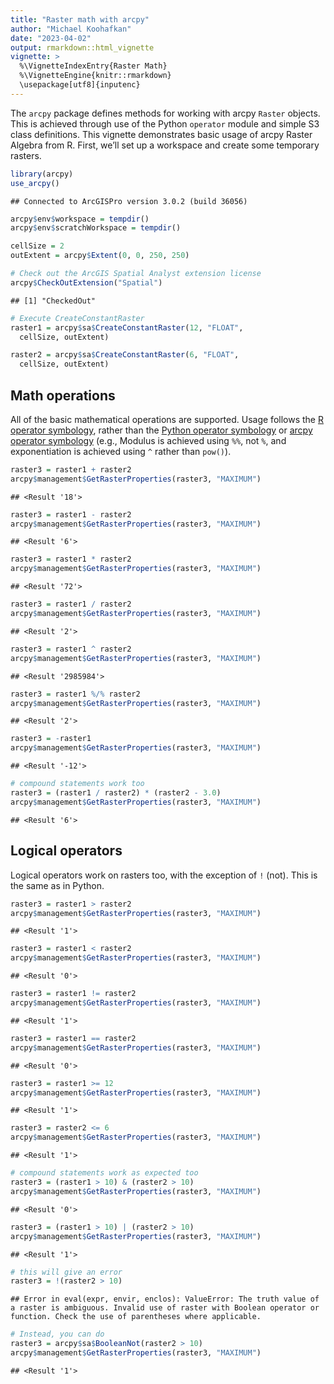 ```yaml
---
title: "Raster math with arcpy"
author: "Michael Koohafkan"
date: "2023-04-02"
output: rmarkdown::html_vignette
vignette: >
  %\VignetteIndexEntry{Raster Math}
  %\VignetteEngine{knitr::rmarkdown}
  \usepackage[utf8]{inputenc}
---
```


The `arcpy` package defines methods for working with arcpy `Raster` 
objects. This is achieved through use of the Python `operator` module
and simple S3 class definitions. This vignette demonstrates basic usage
of arcpy Raster Algebra from R. First, we'll set up a workspace and create
some temporary rasters.


```r
library(arcpy)
use_arcpy()
```


```
## Connected to ArcGISPro version 3.0.2 (build 36056)
```


```r
arcpy$env$workspace = tempdir()
arcpy$env$scratchWorkspace = tempdir()

cellSize = 2
outExtent = arcpy$Extent(0, 0, 250, 250)

# Check out the ArcGIS Spatial Analyst extension license
arcpy$CheckOutExtension("Spatial")
```

```
## [1] "CheckedOut"
```

```r
# Execute CreateConstantRaster
raster1 = arcpy$sa$CreateConstantRaster(12, "FLOAT",
  cellSize, outExtent)

raster2 = arcpy$sa$CreateConstantRaster(6, "FLOAT",
  cellSize, outExtent)
```

## Math operations

All of the basic mathematical operations are supported. Usage
follows the 
[R operator symbology](https://stat.ethz.ch/R-manual/R-devel/library/base/html/Arithmetic.html), 
rather than the 
[Python operator symbology](https://docs.python.org/3.4/library/operator.html#mapping-operators-to-functions)
or [arcpy operator symbology](http://pro.arcgis.com/en/pro-app/arcpy/spatial-analyst/an-overview-of-the-map-algebra-operators.htm)
(e.g., Modulus is achieved using `%%`, not `%`, and exponentiation is achieved
using `^` rather than `pow()`).


```r
raster3 = raster1 + raster2
arcpy$management$GetRasterProperties(raster3, "MAXIMUM")
```

```
## <Result '18'>
```

```r
raster3 = raster1 - raster2
arcpy$management$GetRasterProperties(raster3, "MAXIMUM")
```

```
## <Result '6'>
```

```r
raster3 = raster1 * raster2
arcpy$management$GetRasterProperties(raster3, "MAXIMUM")
```

```
## <Result '72'>
```

```r
raster3 = raster1 / raster2
arcpy$management$GetRasterProperties(raster3, "MAXIMUM")
```

```
## <Result '2'>
```

```r
raster3 = raster1 ^ raster2
arcpy$management$GetRasterProperties(raster3, "MAXIMUM")
```

```
## <Result '2985984'>
```

```r
raster3 = raster1 %/% raster2
arcpy$management$GetRasterProperties(raster3, "MAXIMUM")
```

```
## <Result '2'>
```

```r
raster3 = -raster1
arcpy$management$GetRasterProperties(raster3, "MAXIMUM")
```

```
## <Result '-12'>
```

```r
# compound statements work too
raster3 = (raster1 / raster2) * (raster2 - 3.0)
arcpy$management$GetRasterProperties(raster3, "MAXIMUM")
```

```
## <Result '6'>
```

## Logical operators

Logical operators work on rasters too, with the exception of 
`!` (not). This is the same as in Python.


```r
raster3 = raster1 > raster2
arcpy$management$GetRasterProperties(raster3, "MAXIMUM")
```

```
## <Result '1'>
```

```r
raster3 = raster1 < raster2
arcpy$management$GetRasterProperties(raster3, "MAXIMUM")
```

```
## <Result '0'>
```

```r
raster3 = raster1 != raster2
arcpy$management$GetRasterProperties(raster3, "MAXIMUM")
```

```
## <Result '1'>
```

```r
raster3 = raster1 == raster2
arcpy$management$GetRasterProperties(raster3, "MAXIMUM")
```

```
## <Result '0'>
```

```r
raster3 = raster1 >= 12
arcpy$management$GetRasterProperties(raster3, "MAXIMUM")
```

```
## <Result '1'>
```

```r
raster3 = raster2 <= 6
arcpy$management$GetRasterProperties(raster3, "MAXIMUM")
```

```
## <Result '1'>
```

```r
# compound statements work as expected too
raster3 = (raster1 > 10) & (raster2 > 10)
arcpy$management$GetRasterProperties(raster3, "MAXIMUM")
```

```
## <Result '0'>
```

```r
raster3 = (raster1 > 10) | (raster2 > 10)
arcpy$management$GetRasterProperties(raster3, "MAXIMUM")
```

```
## <Result '1'>
```

```r
# this will give an error
raster3 = !(raster2 > 10)
```

```
## Error in eval(expr, envir, enclos): ValueError: The truth value of a raster is ambiguous. Invalid use of raster with Boolean operator or function. Check the use of parentheses where applicable.
```

```r
# Instead, you can do
raster3 = arcpy$sa$BooleanNot(raster2 > 10)
arcpy$management$GetRasterProperties(raster3, "MAXIMUM")
```

```
## <Result '1'>
```


